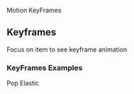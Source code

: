 
<Meta
    title="Foundations/Motion/key Frames"
/>

<ComponentName withFoundationBackground>
    Motion KeyFrames
</ComponentName>

<ComingSoon/>

## Keyframes
Focus on item to see keyframe animation
### KeyFrames Examples

<section className={classes.motionDemoWrapper}>
    Pop Elastic
    <MotionDemo keyframe={MotionDemo.keyframes.POP_ELASTIC} duration={MotionDemo.durations.EXPRESSIVE_SHORT} timing={MotionDemo.timings.EASE_IN_OUT}/>
</section>
